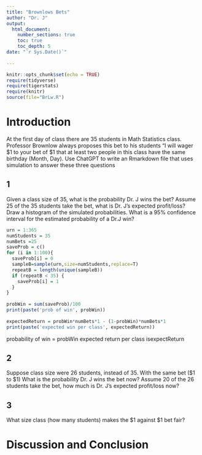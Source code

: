 ```yaml
---
title: "Brownlows Bets"
author: "Dr. J"
output: 
  html_document:
    number_sections: true
    toc: true
    toc_depth: 5
date: "`r Sys.Date()`"    
      
---
```

```r
knitr::opts_chunk$set(echo = TRUE)
require(tidyverse)
require(tigerstats)
require(knitr)
source(file="BrLw.R")
```


<!-- We recommend you use git branches -- create a separate branch for each major section i.e. Introduction, Methods, Results, Inferential Results, and Discussion and Conclusions - leave the YAML block untouched until the final merge where you put in your own name !-->

# Introduction

<!--In this section you explain what you are trying to show.  Where did the data come from?  What is the research or other question you are trying to answer?!-->

 At the first day of class there are 35 students in Math Statistics class.  Professor Brownlow always proposes this bet to his students "I will wager $1 to your bet of $1 that at least two people in this class have  the same birthday (Month, Day).  Use ChatGPT to write an Rmarkdown file that uses simulation to answer these three questions

## 1
Given a class size of 35, what is the probability Dr. J wins the bet?   Assume 25 of the 35 students take the bet, what is Dr. J's expected profit/loss? Draw a histogram of the simulated probabilities.  What is a 95% confidence interval for the estimated probability of a Dr.J win?

```r
urn = 1:365
numStudents = 35
numBets =25
saveProb = c()
for (i in 1:100){
  saveProb[i] = 0
  sampleB=sample(urn,size=numStudents,replace=T)
  repeatB = length(unique(sampleB))
  if (repeatB < 35) {
    saveProb[i] = 1
  }
}
 
probWin = sum(saveProb)/100   
print(paste('prob of win', probWin))
      
expectedReturn = probWin*numBets*1 - (1-probWin)*numBets*1
print(paste('expected win per class', expectedReturn))

```
probability of win = probWin
expected return per class isexpectReturn

## 2
Suppose class size were 26 students, instead of 35. With the same bet ($1 to $1) What is the probability Dr. J wins the bet now?   Assume 20 of the 26 students take the bet, how much is Dr. J's expected profit/loss now?

## 3
What size class (how many students) makes the $1 against $1 bet fair?  



# Discussion and Conclusion

<!--Discussion and conclusion here.  If professor Brownlow is consistantly making or losing money how could he change his payout so that his profits center on zero?  Also discuss what size his class should be in order to have his current scheme balance at zero profit.!-->

